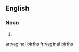==English==

===Noun===
{{head|en|noun plural form}}

# {{plural of|vaginal birth|lang=en}}

[[ar:vaginal births]]
[[fr:vaginal births]]
